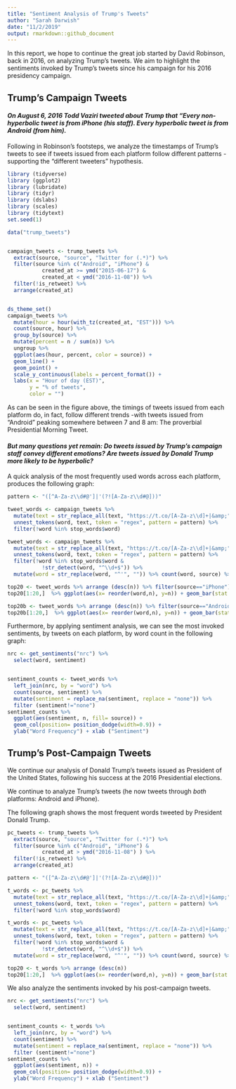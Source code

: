 ```yaml
---
title: "Sentiment Analysis of Trump's Tweets"
author: "Sarah Darwish"
date: "11/2/2019"
output: rmarkdown::github_document
---
```

In this report, we hope to continue the great job started by David Robinson, back in 2016, on analyzing Trump's tweets. We aim to highlight the sentiments invoked by Trump's tweets since his campaign for his 2016 presidency campaign. 

## Trump's Campaign Tweets


#### _On August 6, 2016 Todd Vaziri tweeted about Trump that "Every non-hyperbolic tweet is from iPhone (his staff). Every hyperbolic tweet is from Android (from him)._

Following in Robinson's footsteps, we analyze the timestamps of Trump's tweets to see if tweets issued from each platform follow different patterns -supporting the "different tweeters" hypothesis.


```r
library (tidyverse)
library (ggplot2)
library (lubridate)
library (tidyr)
library (dslabs)
library (scales)
library (tidytext)
set.seed(1)

data("trump_tweets")


campaign_tweets <- trump_tweets %>% 
  extract(source, "source", "Twitter for (.*)") %>%
  filter(source %in% c("Android", "iPhone") &
           created_at >= ymd("2015-06-17") & 
           created_at < ymd("2016-11-08")) %>%
  filter(!is_retweet) %>%
  arrange(created_at)


ds_theme_set()
campaign_tweets %>%
  mutate(hour = hour(with_tz(created_at, "EST"))) %>%
  count(source, hour) %>%
  group_by(source) %>%
  mutate(percent = n / sum(n)) %>%
  ungroup %>%
  ggplot(aes(hour, percent, color = source)) +
  geom_line() +
  geom_point() +
  scale_y_continuous(labels = percent_format()) +
  labs(x = "Hour of day (EST)",
       y = "% of tweets",
       color = "")


```


As can be seen in the figure above, the timings of tweets issued from each platform do, in fact, follow different trends -with tweets issued from "Android" peaking somewhere between 7 and 8 am: The proverbial Presidential Morning Tweet. 

#### _But many questions yet remain: Do tweets issued by Trump's campaign staff convey different emotions? Are tweets issued by Donald Trump more likely to be hyperbolic?_

A quick analysis of the most frequently used words across each platform, produces the following graph:


```r
pattern <- "([^A-Za-z\\d#@']|'(?![A-Za-z\\d#@]))"

tweet_words <- campaign_tweets %>% 
  mutate(text = str_replace_all(text, "https://t.co/[A-Za-z\\d]+|&amp;", ""))  %>%
  unnest_tokens(word, text, token = "regex", pattern = pattern) %>%
  filter(!word %in% stop_words$word)

tweet_words <- campaign_tweets %>% 
  mutate(text = str_replace_all(text, "https://t.co/[A-Za-z\\d]+|&amp;", ""))  %>%
  unnest_tokens(word, text, token = "regex", pattern = pattern) %>%
  filter(!word %in% stop_words$word &
           !str_detect(word, "^\\d+$")) %>%
  mutate(word = str_replace(word, "^'", "")) %>% count(word, source) %>% arrange(desc(n))

top20 <- tweet_words %>% arrange (desc(n)) %>% filter(source=="iPhone")
top20[1:20,]  %>% ggplot(aes(x= reorder(word,n), y=n)) + geom_bar(stat = "identity") + coord_flip() + labs(title = "Most Frequent Words Tweeted by Staff") + xlab("Most Frequent Words") +ylab("Number of Times Tweeted")

top20b <- tweet_words %>% arrange (desc(n)) %>% filter(source=="Android")
top20b[1:20,]  %>% ggplot(aes(x= reorder(word,n), y=n)) + geom_bar(stat = "identity") + coord_flip() + labs(title = "Most Frequent Words Tweeted by Trump") + xlab("Most Frequent Words") + ylab("Number of Times Tweeted")


```

Furthermore, by applying sentiment analysis, we can see the most invoked sentiments, by tweets on each platform, by word count in the following graph:

```r

nrc <- get_sentiments("nrc") %>%
  select(word, sentiment)


sentiment_counts <- tweet_words %>%
  left_join(nrc, by = "word") %>%
  count(source, sentiment) %>%
  mutate(sentiment = replace_na(sentiment, replace = "none")) %>%
  filter (sentiment!="none") 
sentiment_counts %>% 
  ggplot(aes(sentiment, n, fill= source)) +
  geom_col(position= position_dodge(width=0.9)) +
  ylab("Word Frequency") + xlab ("Sentiment")
```


## Trump's Post-Campaign Tweets

We continue our analysis of Donald Trump's tweets issued as President of the United States, following his success at the 2016 Presidential elections. 

We continue to analyze Trump's tweets (he now tweets through _both_ platforms: Android and iPhone).

The following graph shows the most frequent words tweeted by President Donald Trump.

```r
pc_tweets <- trump_tweets %>% 
  extract(source, "source", "Twitter for (.*)") %>%
  filter(source %in% c("Android", "iPhone") &
           created_at > ymd("2016-11-08") ) %>%
  filter(!is_retweet) %>%
  arrange(created_at)

pattern <- "([^A-Za-z\\d#@']|'(?![A-Za-z\\d#@]))"

t_words <- pc_tweets %>% 
  mutate(text = str_replace_all(text, "https://t.co/[A-Za-z\\d]+|&amp;", ""))  %>%
  unnest_tokens(word, text, token = "regex", pattern = pattern) %>%
  filter(!word %in% stop_words$word)

t_words <- pc_tweets %>% 
  mutate(text = str_replace_all(text, "https://t.co/[A-Za-z\\d]+|&amp;", ""))  %>%
  unnest_tokens(word, text, token = "regex", pattern = pattern) %>%
  filter(!word %in% stop_words$word &
           !str_detect(word, "^\\d+$")) %>%
  mutate(word = str_replace(word, "^'", "")) %>% count(word, source) %>% arrange(desc(n))

top20 <- t_words %>% arrange (desc(n))
top20[1:20,]  %>% ggplot(aes(x= reorder(word,n), y=n)) + geom_bar(stat = "identity") + coord_flip() + labs(title = "Most Frequent Words Tweeted by Trump") + xlab("Most Frequent Words") +ylab("Number of Times Tweeted")


```

We also analyze the sentiments invoked by his post-campaign tweets.

```r

nrc <- get_sentiments("nrc") %>%
  select(word, sentiment)


sentiment_counts <- t_words %>%
  left_join(nrc, by = "word") %>%
  count(sentiment) %>%
  mutate(sentiment = replace_na(sentiment, replace = "none")) %>%
  filter (sentiment!="none") 
sentiment_counts %>% 
  ggplot(aes(sentiment, n)) +
  geom_col(position= position_dodge(width=0.9)) +
  ylab("Word Frequency") + xlab ("Sentiment")
```